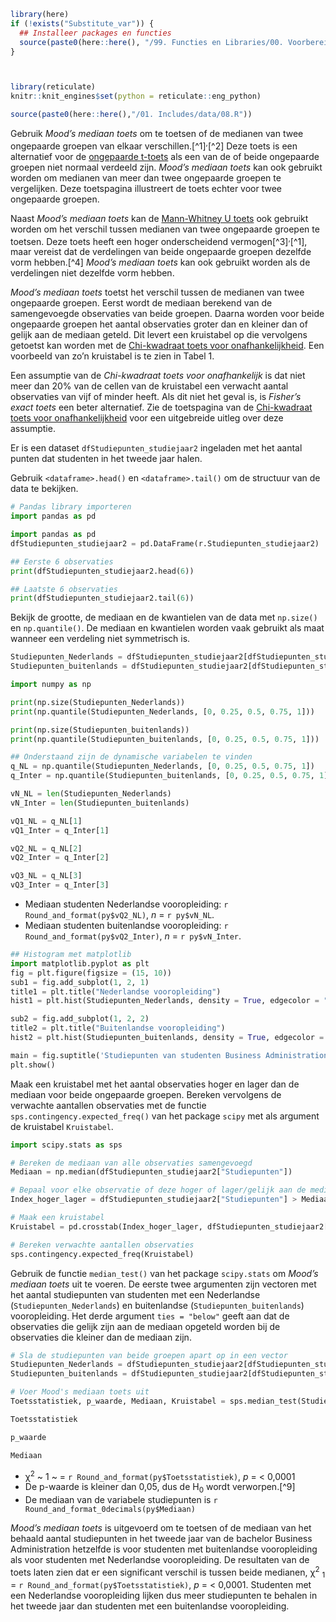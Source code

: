 

<!-- ## CLOSEDBLOK: Functies.py -->
```r
library(here)
if (!exists("Substitute_var")) {
  ## Installeer packages en functies
  source(paste0(here::here(), "/99. Functies en Libraries/00. Voorbereidingen.R"), echo = FALSE)
}
```
<!-- ## /CLOSEDBLOK: Functies.py -->

<style>
`r htmltools::includeHTML(paste0(here::here(),"/01. Includes/css/Stylesheet_SHHO.css"))`
</style>

<!-- ## CLOSEDBLOK: Header.R -->
```r
```
<!-- ## /CLOSEDBLOK: Header.R -->

<!-- ## CLOSEDBLOK: Status.R -->
```r
```
<!-- ## /CLOSEDBLOK: Status.R -->

<!-- ## CLOSEDBLOK: Reticulate.py -->
```r
library(reticulate)
knitr::knit_engines$set(python = reticulate::eng_python)
```
<!-- ## /CLOSEDBLOK: Reticulate.py -->

<!-- ## OPENBLOK: Data-aanmaken.py -->
```r
source(paste0(here::here(),"/01. Includes/data/08.R"))
```
<!-- ## /OPENBLOK: Data-aanmaken.py -->

<!-- ## TEKSTBLOK: link1.py-->
Gebruik *Mood's mediaan toets* om te toetsen of de medianen van twee ongepaarde groepen van elkaar verschillen.[^1]<sup>,</sup>[^2] Deze toets is een alternatief voor de [ongepaarde t-toets](03-Ongepaarde-t-toets-Python.html) als een van de of beide ongepaarde groepen niet normaal verdeeld zijn. *Mood's mediaan toets* kan ook gebruikt worden om medianen van meer dan twee ongepaarde groepen te vergelijken. Deze toetspagina illustreert de toets echter voor twee ongepaarde groepen.

Naast *Mood's mediaan toets* kan de [Mann-Whitney U toets](08-Mann-Whitney-U-toetsI-Python.html) ook gebruikt worden om het verschil tussen medianen van twee ongepaarde groepen te toetsen. Deze toets heeft een hoger onderscheidend vermogen[^3]<sup>,</sup>[^1], maar vereist dat de verdelingen van beide ongepaarde groepen dezelfde vorm hebben.[^4] *Mood's mediaan toets* kan ook gebruikt worden als de verdelingen niet dezelfde vorm hebben. 
<!-- ## /TEKSTBLOK: link1.py-->


<!-- ## TEKSTBLOK: link2.py-->
*Mood's mediaan toets* toetst het verschil tussen de medianen van twee ongepaarde groepen. Eerst wordt de mediaan berekend van de samengevoegde observaties van beide groepen. Daarna worden voor beide ongepaarde groepen het aantal observaties groter dan en kleiner dan of gelijk aan de mediaan geteld. Dit levert een kruistabel op die vervolgens getoetst kan worden met de [Chi-kwadraat toets voor onafhankelijkheid](13-Chi-kwadraat-toets-voor-onafhankelijkheid-en-Fishers-exact-toets-Python.html). Een voorbeeld van zo'n kruistabel is te zien in Tabel 1.
<!-- ## /TEKSTBLOK: link2.py-->

<!-- ## TEKSTBLOK: link3.py-->
Een assumptie van de *Chi-kwadraat toets voor onafhankelijk* is dat niet meer dan 20% van de cellen van de kruistabel een verwacht aantal observaties van vijf of minder heeft. Als dit niet het geval is, is *Fisher's exact toets* een beter alternatief. Zie de toetspagina van de [Chi-kwadraat toets voor onafhankelijkheid](13-Chi-kwadraat-toets-voor-onafhankelijkheid-en-Fishers-exact-toets-Python.html) voor een uitgebreide uitleg over deze assumptie. 
<!-- ## /TEKSTBLOK: link3.py-->


<!-- ## TEKSTBLOK: Dataset-inladen.py-->
Er is een dataset `dfStudiepunten_studiejaar2` ingeladen met het aantal punten dat studenten in het tweede jaar halen.
<!-- ## /TEKSTBLOK: Dataset-inladen.py-->

<!-- ## TEKSTBLOK: Data-bekijken.py -->
Gebruik `<dataframe>.head()` en `<dataframe>.tail()` om de structuur van de data te bekijken.
<!-- ## /TEKSTBLOK: Data-bekijken.py -->
<!-- ## OPENBLOK: Data-bekijken.py -->
```python
# Pandas library importeren
import pandas as pd
```
```python
import pandas as pd
dfStudiepunten_studiejaar2 = pd.DataFrame(r.Studiepunten_studiejaar2)
```

```python
## Eerste 6 observaties
print(dfStudiepunten_studiejaar2.head(6))
```

```python
## Laatste 6 observaties
print(dfStudiepunten_studiejaar2.tail(6))
```
<!-- ## /OPENBLOK: Data-bekijken.py -->
<!-- ## TEKSTBLOK: Data-beschrijven.py -->
Bekijk de grootte, de mediaan en de kwantielen van de data met `np.size()` en `np.quantile()`. De mediaan en kwantielen worden vaak gebruikt als maat wanneer een verdeling niet symmetrisch is.
<!-- ## /TEKSTBLOK: Data-beschrijven.py -->
<!-- ## OPENBLOK: Data-selecteren.py -->
```python
Studiepunten_Nederlands = dfStudiepunten_studiejaar2[dfStudiepunten_studiejaar2["Vooropleiding"] == "Nederlands"]["Studiepunten"]
Studiepunten_buitenlands = dfStudiepunten_studiejaar2[dfStudiepunten_studiejaar2["Vooropleiding"] == "buitenlands"]["Studiepunten"]
```
<!-- ## /OPENBLOK: Data-selecteren.py -->

<!-- ## OPENBLOK: Numpy-inladen.py -->
```python
import numpy as np
```
<!-- ## /OPENBLOK: Numpy-inladen.py -->

<!-- ## OPENBLOK: Data-beschrijven-1.py -->
```python
print(np.size(Studiepunten_Nederlands))
print(np.quantile(Studiepunten_Nederlands, [0, 0.25, 0.5, 0.75, 1]))
```
<!-- ## /OPENBLOK: Data-beschrijven-1.py -->

<!-- ## OPENBLOK: Data-beschrijven-2.py -->
```python
print(np.size(Studiepunten_buitenlands))
print(np.quantile(Studiepunten_buitenlands, [0, 0.25, 0.5, 0.75, 1]))
```
<!-- ## /OPENBLOK: Data-beschrijven-2.py -->
<!-- ## CLOSEDBLOK: Data-beschrijven-3.py -->
``` python
## Onderstaand zijn de dynamische variabelen te vinden
q_NL = np.quantile(Studiepunten_Nederlands, [0, 0.25, 0.5, 0.75, 1])
q_Inter = np.quantile(Studiepunten_buitenlands, [0, 0.25, 0.5, 0.75, 1])

vN_NL = len(Studiepunten_Nederlands)
vN_Inter = len(Studiepunten_buitenlands)

vQ1_NL = q_NL[1]
vQ1_Inter = q_Inter[1]

vQ2_NL = q_NL[2]
vQ2_Inter = q_Inter[2]

vQ3_NL = q_NL[3]
vQ3_Inter = q_Inter[3]
```
<!-- ## /CLOSEDBLOK: Data-beschrijven-3.py -->

<!-- ## TEKSTBLOK: Data-beschrijven2.py -->
* Mediaan studenten Nederlandse vooropleiding: `r Round_and_format(py$vQ2_NL)`, *n* = `r py$vN_NL`.
* Mediaan studenten buitenlandse vooropleiding: `r Round_and_format(py$vQ2_Inter)`, *n* = `r py$vN_Inter`.

<!-- ## /TEKSTBLOK: Data-beschrijven2.py -->

<!-- ## OPENBLOK: Histogram1.py -->
```python
## Histogram met matplotlib
import matplotlib.pyplot as plt
fig = plt.figure(figsize = (15, 10))
sub1 = fig.add_subplot(1, 2, 1)
title1 = plt.title("Nederlandse vooropleiding")
hist1 = plt.hist(Studiepunten_Nederlands, density = True, edgecolor = "black", bins = 29)

sub2 = fig.add_subplot(1, 2, 2)
title2 = plt.title("Buitenlandse vooropleiding")
hist2 = plt.hist(Studiepunten_buitenlands, density = True, edgecolor = "black", bins = 31)

main = fig.suptitle('Studiepunten van studenten Business Administration in het tweede jaar')
plt.show()
```
<!-- ## /OPENBLOK: Histogram1.py -->


<!-- ## TEKSTBLOK: groepsgrootte1.py -->
Maak een kruistabel met het aantal observaties hoger en lager dan de mediaan voor beide ongepaarde groepen. Bereken vervolgens de verwachte aantallen observaties met de functie `sps.contingency.expected_freq()` van het package `scipy` met als argument de kruistabel `Kruistabel`.
<!-- ## /TEKSTBLOK: groepsgrootte1.py -->

<!-- ## OPENBLOK: groepsgrootte2.py -->
```python
import scipy.stats as sps 

# Bereken de mediaan van alle observaties samengevoegd
Mediaan = np.median(dfStudiepunten_studiejaar2["Studiepunten"])

# Bepaal voor elke observatie of deze hoger of lager/gelijk aan de mediaan is
Index_hoger_lager = dfStudiepunten_studiejaar2["Studiepunten"] > Mediaan 

# Maak een kruistabel
Kruistabel = pd.crosstab(Index_hoger_lager, dfStudiepunten_studiejaar2["Vooropleiding"])

# Bereken verwachte aantallen observaties
sps.contingency.expected_freq(Kruistabel)
```
<!-- ## /OPENBLOK: groepsgrootte2.py -->


<!-- ## TEKSTBLOK: Moods-mediaan-toets-1.py -->
Gebruik de functie `median_test()` van het package `scipy.stats` om *Mood's mediaan toets* uit te voeren. De eerste twee argumenten zijn vectoren met het aantal studiepunten van studenten met een Nederlandse (`Studiepunten_Nederlands`) en buitenlandse (`Studiepunten_buitenlands`) vooropleiding. Het derde argument `ties = "below"` geeft aan dat de observaties die gelijk zijn aan de mediaan opgeteld worden bij de observaties die kleiner dan de mediaan zijn.
<!-- ## /TEKSTBLOK: Moods-mediaan-toets-1.py -->

<!-- ## OPENBLOK: Moods-mediaan-toets-2.py -->
```python
# Sla de studiepunten van beide groepen apart op in een vector
Studiepunten_Nederlands = dfStudiepunten_studiejaar2[dfStudiepunten_studiejaar2["Vooropleiding"] == "Nederlands"]["Studiepunten"]
Studiepunten_buitenlands = dfStudiepunten_studiejaar2[dfStudiepunten_studiejaar2["Vooropleiding"] == "buitenlands"]["Studiepunten"]

# Voer Mood's mediaan toets uit
Toetsstatistiek, p_waarde, Mediaan, Kruistabel = sps.median_test(Studiepunten_Nederlands, Studiepunten_buitenlands, ties = "below")

Toetsstatistiek

p_waarde

Mediaan

```
<!-- ## /OPENBLOK: Moods-mediaan-toets-2.py -->

<!-- ## CLOSEDBLOK: Moods-mediaan-toets-3.py -->

<!-- ## /CLOSEDBLOK: Moods-mediaan-toets-3.py -->

<!-- ## TEKSTBLOK: Moods-mediaan-toets-3.py -->
<!-- ## /TEKSTBLOK: Moods-mediaan-toets-3.py -->

<!-- ## OPENBLOK: Moods-mediaan-toets-4.py -->

<!-- ## /OPENBLOK: Moods-mediaan-toets-4.py -->

<!-- ## TEKSTBLOK: Moods-mediaan-toets-4.py -->
* &chi;^2^ ~ 1 ~ = `r Round_and_format(py$Toetsstatistiek)`, *p* = < 0,0001
* De p-waarde is kleiner dan 0,05, dus de H~0~ wordt verworpen.[^9]
* De mediaan van de variabele studiepunten is `r Round_and_format_0decimals(py$Mediaan)`  

<!-- ## /TEKSTBLOK: Moods-mediaan-toets-4.py -->


<!-- ## TEKSTBLOK: Rapportage.py -->
*Mood's mediaan toets* is uitgevoerd om te toetsen of de mediaan van het behaald aantal studiepunten in het tweede jaar van de bachelor Business Administration hetzelfde is voor studenten met buitenlandse vooropleiding als voor studenten met Nederlandse vooropleiding. De resultaten van de toets laten zien dat er een significant verschil is tussen beide medianen, &chi;^2^ ~1~ = `r Round_and_format(py$Toetsstatistiek)`, *p* = < 0,0001. Studenten met een Nederlandse vooropleiding lijken dus meer studiepunten te behalen in het tweede jaar dan studenten met een buitenlandse vooropleiding.
<!-- ## /TEKSTBLOK: Rapportage.py -->

<!-- ## CLOSEDBLOK: Footer.R -->
```r
```
<!-- ## /CLOSEDBLOK: Footer.R -->
